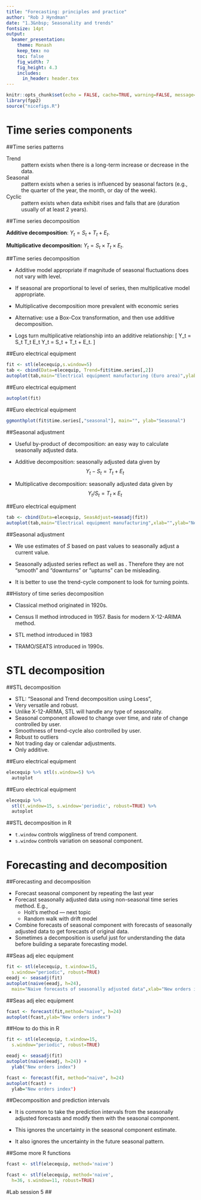 ```yaml
---
title: "Forecasting: principles and practice"
author: "Rob J Hyndman"
date: "1.3&nbsp; Seasonality and trends"
fontsize: 14pt
output:
  beamer_presentation:
    theme: Monash
    keep_tex: no
    toc: false
    fig_width: 7
    fig_height: 4.3
    includes:
      in_header: header.tex
---
```


```r
knitr::opts_chunk$set(echo = FALSE, cache=TRUE, warning=FALSE, message=FALSE)
library(fpp2)
source("nicefigs.R")
```


# Time series components

##Time series patterns

Trend
  : pattern exists when there is a long-term increase or decrease in the data.

Seasonal
  : pattern exists when a series is influenced by seasonal factors (e.g., the quarter of the year, the month, or day of the week).

Cyclic
  : pattern exists when data exhibit rises and falls that are \emph{not of fixed period} (duration usually of at least 2 years).


##Time series decomposition

\begin{block}{}\vspace*{-0.3cm}
\[ Y_t = f(S_t, T_t, E_t) \]
\end{block}
\begin{tabular}{@{}llp{8cm}@{}}
where & $Y_t=$ & data at period $t$ \\
      & $S_t=$ & seasonal component at period $t$ \\
      & $T_t=$ & trend-cycle component at period $t$\\
      & $E_t=$ & remainder (or irregular or error) component at period $t$
\end{tabular}
\pause
\vspace*{0.5cm}

**Additive decomposition**:
$Y_t = S_t + T_t + E_t.$
\pause

**Multiplicative decomposition:**
$Y_t = S_t \times T_t \times E_t.$



##Time series decomposition

* Additive model appropriate if magnitude of seasonal fluctuations does not vary with level.

* If seasonal are proportional to level of series, then multiplicative model appropriate.
* Multiplicative decomposition more prevalent with economic series

* Alternative: use a Box-Cox transformation, and then use additive decomposition.

* Logs turn multiplicative relationship into
an additive relationship:
\[\hspace*{-0.7cm}
Y_t = S_t \times T_t \times E_t \quad\Rightarrow\quad
\log Y_t = \log S_t + \log T_t + \log E_t.
\]



##Euro electrical equipment

```r
fit <- stl(elecequip,s.window=5)
tab <- cbind(Data=elecequip, Trend=fit$time.series[,2])
autoplot(tab,main="Electrical equipment manufacturing (Euro area)",ylab="New orders index",xlab="")
```

##Euro electrical equipment

```r
autoplot(fit)
```

##Euro electrical equipment

```r
ggmonthplot(fit$time.series[,"seasonal"], main="", ylab="Seasonal")
```


##Seasonal adjustment


* Useful by-product of decomposition:  an easy way to
calculate seasonally adjusted data.

* Additive decomposition: seasonally adjusted data given by
$$Y_t - S_t = T_t + E_t$$

* Multiplicative decomposition: seasonally adjusted data given by
$$Y_t / S_t = T_t \times E_t$$



##Euro electrical equipment

```r
tab <- cbind(Data=elecequip, SeasAdjust=seasadj(fit))
autoplot(tab,main="Electrical equipment manufacturing",xlab="",ylab="New orders index")
```


##Seasonal adjustment

* We use estimates of $S$ based on past values to seasonally  adjust
a current value.

* Seasonally adjusted  series reflect \textbf{remainders} as well as \textbf{trend}. Therefore they are not "smooth" and "downturns" or "upturns" can be misleading.

* It is better to use the trend-cycle component to look for turning
points.





##\normalsize History of time series decomposition


* Classical method originated in 1920s.

* Census II method introduced in 1957. Basis for modern X-12-ARIMA method.

* STL method introduced in 1983

* TRAMO/SEATS introduced in 1990s.







# STL decomposition

##STL decomposition

* STL: "Seasonal and Trend decomposition using Loess",
* Very versatile and robust.
* Unlike X-12-ARIMA, STL will handle any type of seasonality.
* Seasonal component allowed to change over time, and rate of change controlled by user.
* Smoothness of trend-cycle also controlled by user.
* Robust to outliers
* Not trading day or calendar adjustments.
* Only additive.


##Euro electrical equipment
\fontsize{12}{14}\sf

```r
elecequip %>% stl(s.window=5) %>%
  autoplot
```

##Euro electrical equipment
\fontsize{12}{14}\sf

```r
elecequip %>%
  stl(t.window=15, s.window='periodic', robust=TRUE) %>%
  autoplot
```

##STL decomposition in R

* `t.window` controls wiggliness of trend component.
* `s.window` controls variation on seasonal component.


# Forecasting and decomposition

##Forecasting and decomposition


* Forecast seasonal component by repeating the last year
* Forecast seasonally adjusted data using non-seasonal time series method. E.g.,
    - Holt's method --- next topic
    - Random walk with drift model
* Combine forecasts of seasonal component with forecasts of seasonally adjusted data to get forecasts of original data.
* Sometimes a decomposition is useful just for understanding the data before building a separate forecasting model.

##Seas adj elec equipment

```r
fit <- stl(elecequip, t.window=15,
  s.window="periodic", robust=TRUE)
eeadj <- seasadj(fit)
autoplot(naive(eeadj, h=24),
  main="Naive forecasts of seasonally adjusted data",xlab="New orders index")
```

##Seas adj elec equipment

```r
fcast <- forecast(fit,method="naive", h=24)
autoplot(fcast,ylab="New orders index")

```


##How to do this in R

```r
fit <- stl(elecequip, t.window=15,
  s.window="periodic", robust=TRUE)

eeadj <- seasadj(fit)
autoplot(naive(eeadj, h=24)) +
  ylab("New orders index")

fcast <- forecast(fit, method="naive", h=24)
autoplot(fcast) +
  ylab="New orders index")
```


##\normalsize Decomposition and prediction intervals


* It is common to take the prediction intervals from the seasonally adjusted forecasts and modify them with the seasonal component.

* This ignores the uncertainty in the seasonal component estimate.

* It also ignores the uncertainty in the future seasonal pattern.



##Some more R functions

```r
fcast <- stlf(elecequip, method='naive')

fcast <- stlf(elecequip, method='naive',
  h=36, s.window=11, robust=TRUE)

```

#Lab session 5
##

\fontsize{48}{60}\sf\centering
\textbf{Lab Session 5 }

